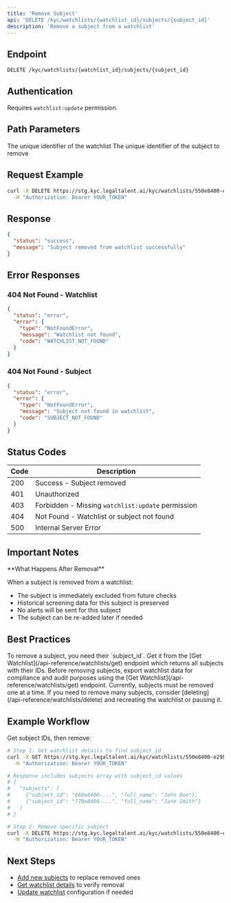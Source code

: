 ```yaml
---
title: 'Remove Subject'
api: 'DELETE /kyc/watchlists/{watchlist_id}/subjects/{subject_id}'
description: 'Remove a subject from a watchlist'
---
```


## Endpoint

```
DELETE /kyc/watchlists/{watchlist_id}/subjects/{subject_id}
```

## Authentication

Requires `watchlist:update` permission.

## Path Parameters

<ParamField path="watchlist_id" type="string" required>
  The unique identifier of the watchlist
</ParamField>

<ParamField path="subject_id" type="string" required>
  The unique identifier of the subject to remove
</ParamField>

## Request Example

```bash
curl -X DELETE https://stg.kyc.legaltalent.ai/kyc/watchlists/550e8400-e29b-41d4-a716-446655440000/subjects/660e8400-e29b-41d4-a716-446655440001 \
  -H "Authorization: Bearer YOUR_TOKEN"
```

## Response

```json
{
  "status": "success",
  "message": "Subject removed from watchlist successfully"
}
```

## Error Responses

### 404 Not Found - Watchlist

```json
{
  "status": "error",
  "error": {
    "type": "NotFoundError",
    "message": "Watchlist not found",
    "code": "WATCHLIST_NOT_FOUND"
  }
}
```

### 404 Not Found - Subject

```json
{
  "status": "error",
  "error": {
    "type": "NotFoundError",
    "message": "Subject not found in watchlist",
    "code": "SUBJECT_NOT_FOUND"
  }
}
```

## Status Codes

| Code | Description |
|------|-------------|
| 200 | Success - Subject removed |
| 401 | Unauthorized |
| 403 | Forbidden - Missing `watchlist:update` permission |
| 404 | Not Found - Watchlist or subject not found |
| 500 | Internal Server Error |

## Important Notes

<Info>
  **What Happens After Removal**
  
  When a subject is removed from a watchlist:
  - The subject is immediately excluded from future checks
  - Historical screening data for this subject is preserved
  - No alerts will be sent for this subject
  - The subject can be re-added later if needed
</Info>

## Best Practices

<AccordionGroup>
  <Accordion title="Get Subject ID First">
    To remove a subject, you need their `subject_id`. Get it from the [Get Watchlist](/api-reference/watchlists/get) endpoint which returns all subjects with their IDs.
  </Accordion>
  
  <Accordion title="Preserve Audit Trail">
    Before removing subjects, export watchlist data for compliance and audit purposes using the [Get Watchlist](/api-reference/watchlists/get) endpoint.
  </Accordion>
  
  <Accordion title="Batch Operations">
    Currently, subjects must be removed one at a time. If you need to remove many subjects, consider [deleting](/api-reference/watchlists/delete) and recreating the watchlist or pausing it.
  </Accordion>
</AccordionGroup>

## Example Workflow

Get subject IDs, then remove:

```bash
# Step 1: Get watchlist details to find subject_id
curl -X GET https://stg.kyc.legaltalent.ai/kyc/watchlists/550e8400-e29b-41d4-a716-446655440000 \
  -H "Authorization: Bearer YOUR_TOKEN"

# Response includes subjects array with subject_id values
# {
#   "subjects": [
#     {"subject_id": "660e8400-...", "full_name": "John Doe"},
#     {"subject_id": "770e8400-...", "full_name": "Jane Smith"}
#   ]
# }

# Step 2: Remove specific subject
curl -X DELETE https://stg.kyc.legaltalent.ai/kyc/watchlists/550e8400-e29b-41d4-a716-446655440000/subjects/660e8400-e29b-41d4-a716-446655440001 \
  -H "Authorization: Bearer YOUR_TOKEN"
```

## Next Steps

- [Add new subjects](/api-reference/watchlists/add-subjects) to replace removed ones
- [Get watchlist details](/api-reference/watchlists/get) to verify removal
- [Update watchlist](/api-reference/watchlists/update) configuration if needed

